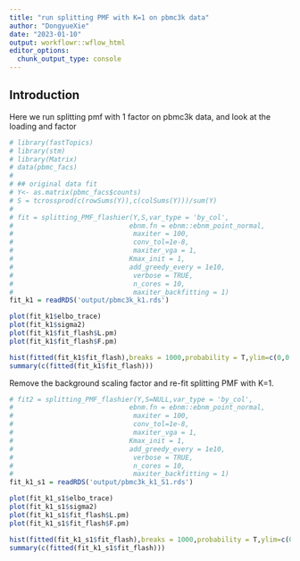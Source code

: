 ```yaml
---
title: "run splitting PMF with K=1 on pbmc3k data"
author: "DongyueXie"
date: "2023-01-10"
output: workflowr::wflow_html
editor_options:
  chunk_output_type: console
---
```


## Introduction

Here we run splitting pmf with 1 factor on pbmc3k data, and look at the loading and factor

```r
# library(fastTopics)
# library(stm)
# library(Matrix)
# data(pbmc_facs)
# 
# ## original data fit
# Y<- as.matrix(pbmc_facs$counts)
# S = tcrossprod(c(rowSums(Y)),c(colSums(Y)))/sum(Y)
# 
# fit = splitting_PMF_flashier(Y,S,var_type = 'by_col',
#                             ebnm.fn = ebnm::ebnm_point_normal,
#                              maxiter = 100,
#                              conv_tol=1e-8,
#                              maxiter_vga = 1,
#                             Kmax_init = 1,
#                             add_greedy_every = 1e10,
#                              verbose = TRUE,
#                              n_cores = 10,
#                              maxiter_backfitting = 1)
fit_k1 = readRDS('output/pbmc3k_k1.rds')
```

```r
plot(fit_k1$elbo_trace)
plot(fit_k1$sigma2)
plot(fit_k1$fit_flash$L.pm)
plot(fit_k1$fit_flash$F.pm)
```

```r
hist(fitted(fit_k1$fit_flash),breaks = 1000,probability = T,ylim=c(0,0.1))
summary(c(fitted(fit_k1$fit_flash)))
```

Remove the background scaling factor and re-fit splitting PMF with K=1.


```r
# fit2 = splitting_PMF_flashier(Y,S=NULL,var_type = 'by_col',
#                             ebnm.fn = ebnm::ebnm_point_normal,
#                              maxiter = 100,
#                              conv_tol=1e-8,
#                              maxiter_vga = 1,
#                             Kmax_init = 1,
#                             add_greedy_every = 1e10,
#                              verbose = TRUE,
#                              n_cores = 10,
#                              maxiter_backfitting = 1)
fit_k1_s1 = readRDS('output/pbmc3k_k1_S1.rds')
```

```r
plot(fit_k1_s1$elbo_trace)
plot(fit_k1_s1$sigma2)
plot(fit_k1_s1$fit_flash$L.pm)
plot(fit_k1_s1$fit_flash$F.pm)
```

```r
hist(fitted(fit_k1_s1$fit_flash),breaks = 1000,probability = T,ylim=c(0,0.5))
summary(c(fitted(fit_k1_s1$fit_flash)))
```

